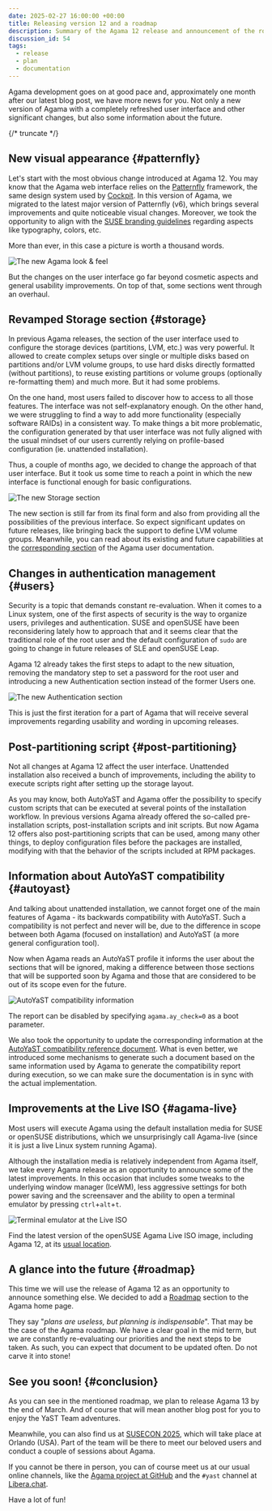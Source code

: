 ```yaml
---
date: 2025-02-27 16:00:00 +00:00
title: Releasing version 12 and a roadmap
description: Summary of the Agama 12 release and announcement of the roadmap
discussion_id: 54
tags:
  - release
  - plan
  - documentation
---
```


Agama development goes on at good pace and, approximately one month after our latest blog post, we
have more news for you. Not only a new version of Agama with a completely refreshed user interface
and other significant changes, but also some information about the future.

{/* truncate */}

## New visual appearance {#patternfly}

Let's start with the most obvious change introduced at Agama 12. You may know that the Agama web
interface relies on the [Patternfly](https://www.patternfly.org/) framework, the same design system
used by [Cockpit](https://cockpit-project.org/). In this version of Agama, we migrated to the latest
major version of Patternfly (v6), which brings several improvements and quite noticeable visual
changes.  Moreover, we took the opportunity to align with the [SUSE branding
guidelines](https://brand.suse.com/) regarding aspects like typography, colors, etc.

More than ever, in this case a picture is worth a thousand words.

![The new Agama look & feel](../static/img/blog/2025-02-27/summary.png)

But the changes on the user interface go far beyond cosmetic aspects and general usability
improvements. On top of that, some sections went through an overhaul.

## Revamped Storage section {#storage}

In previous Agama releases, the section of the user interface used to configure the storage devices
(partitions, LVM, etc.) was very powerful. It allowed to create complex setups over single or
multiple disks based on partitions and/or LVM volume groups, to use hard disks directly formatted
(without partitions), to reuse existing partitions or volume groups (optionally re-formatting them)
and much more. But it had some problems.

On the one hand, most users failed to discover how to access to all those features. The interface
was not self-explanatory enough. On the other hand, we were struggling to find a way to add more
functionality (especially software RAIDs) in a consistent way. To make things a bit more
problematic, the configuration generated by that user interface was not fully aligned with the
usual mindset of our users currently relying on profile-based configuration (ie. unattended
installation).

Thus, a couple of months ago, we decided to change the approach of that user interface. But it took
us some time to reach a point in which the new interface is functional enough for basic
configurations.

![The new Storage section](../static/img/blog/2025-02-27/storage.png)

The new section is still far from its final form and also from providing all the possibilities of
the previous interface. So expect significant updates on future releases, like bringing back the
support to define LVM volume groups. Meanwhile, you can read about its existing and future
capabilities at the [corresponding section](/docs/user/storage) of the Agama user
documentation.

## Changes in authentication management {#users}

Security is a topic that demands constant re-evaluation. When it comes to a Linux system, one of
the first aspects of security is the way to organize users, privileges and authentication. SUSE
and openSUSE have been reconsidering lately how to approach that and it seems clear that the
traditional role of the root user and the default configuration of `sudo` are going to change in
future releases of SLE and openSUSE Leap.

Agama 12 already takes the first steps to adapt to the new situation, removing the mandatory step to
set a password for the root user and introducing a new Authentication section instead of the former
Users one.

![The new Authentication section](../static/img/blog/2025-02-27/authentication.png)

This is just the first iteration for a part of Agama that will receive several improvements
regarding usability and wording in upcoming releases.

## Post-partitioning script {#post-partitioning}

Not all changes at Agama 12 affect the user interface. Unattended installation also received a bunch
of improvements, including the ability to execute scripts right after setting up the storage layout.

As you may know, both AutoYaST and Agama offer the possibility to specify custom scripts that can be
executed at several points of the installation workflow. In previous versions Agama already offered
the so-called pre-installation scripts, post-installation scripts and init scripts. But now Agama 12
offers also post-partitioning scripts that can be used, among many other things, to deploy
configuration files before the packages are installed, modifying with that the behavior of the
scripts included at RPM packages.

## Information about AutoYaST compatibility {#autoyast}

And talking about unattended installation, we cannot forget one of the main features of Agama - its
backwards compatibility with AutoYaST. Such a compatibility is not perfect and never will be, due to
the difference in scope between both Agama (focused on installation) and AutoYaST (a more general
configuration tool).

Now when Agama reads an AutoYaST profile it informs the user about the sections that will be
ignored, making a difference between those sections that will be supported soon by Agama and those
that are considered to be out of its scope even for the future.

![AutoYaST compatibility information](../static/img/blog/2025-02-27/autoyast.png)

The report can be disabled by specifying `agama.ay_check=0` as a boot parameter.

We also took the opportunity to update the corresponding information at the [AutoYaST compatibility
reference document](/docs/user/unattended/autoyast/reference). What is even better, we introduced some
mechanisms to generate such a document based on the same information used by Agama to generate the
compatibility report during execution, so we can make sure the documentation is in sync with the
actual implementation.

## Improvements at the Live ISO {#agama-live}

Most users will execute Agama using the default installation media for SUSE or openSUSE
distributions, which we unsurprisingly call Agama-live (since it is just a live Linux system
running Agama).

Although the installation media is relatively independent from Agama itself, we take every Agama
release as an opportunity to announce some of the latest improvements. In this occasion that includes
some tweaks to the underlying window manager (IceWM), less aggressive settings for both power
saving and the screensaver and the ability to open a terminal emulator by pressing `ctrl`+`alt`+`t`.

![Terminal emulator at the Live ISO](../static/img/blog/2025-02-27/xterm.png)

Find the latest version of the openSUSE Agama Live ISO image, including Agama 12, at its [usual
location](https://download.opensuse.org/repositories/systemsmanagement:/Agama:/Devel/images/iso/).

## A glance into the future {#roadmap}

This time we will use the release of Agama 12 as an opportunity to announce something else. We
decided to add a [Roadmap](/about/roadmap) section to the Agama home page.

They say "_plans are useless, but planning is indispensable_". That may be the case of the Agama
roadmap. We have a clear goal in the mid term, but we are constantly re-evaluating our priorities
and the next steps to be taken. As such, you can expect that document to be updated often. Do not
carve it into stone!

## See you soon! {#conclusion}

As you can see in the mentioned roadmap, we plan to release Agama 13 by the end of March. And of
course that will mean another blog post for you to enjoy the YaST Team adventures.

Meanwhile, you can also find us at [SUSECON 2025](https://www.suse.com/susecon/), which will take
place at Orlando (USA). Part of the team will be there to meet our beloved users and conduct a
couple of sessions about Agama.

If you cannot be there in person, you can of course meet us at our usual online channels, like the
[Agama project at GitHub](https://github.com/agama-project/agama) and the `#yast` channel at
[Libera.chat](https://libera.chat/).

Have a lot of fun!
